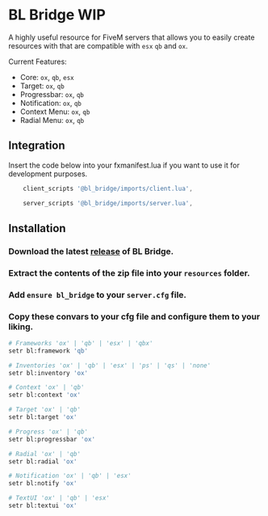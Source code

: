 
# BL Bridge WIP

A highly useful resource for FiveM servers that allows you to easily create resources with that are compatible with `esx` `qb` and `ox`.

Current Features:
- Core: `ox`, `qb`, `esx`
- Target: `ox`, `qb`
- Progressbar: `ox`, `qb`
- Notification: `ox`, `qb`
- Context Menu: `ox`, `qb`
- Radial Menu: `ox`, `qb`

<ResourceLinks repo="https://github.com/Byte-Labs-Project/bl_bridge" />

## Integration
Insert the code below into your fxmanifest.lua if you want to use it for development purposes.
```lua
    client_scripts '@bl_bridge/imports/client.lua',

    server_scripts '@bl_bridge/imports/server.lua',
```

## Installation

<Steps>

### Download the latest [release](https://github.com/Byte-Labs-Project/bl_bridge/releases) of BL Bridge.

### Extract the contents of the zip file into your `resources` folder.

### Add `ensure bl_bridge` to your `server.cfg` file.

### Copy these convars to your cfg file and configure them to your liking.
```bash
# Frameworks 'ox' | 'qb' | 'esx' | 'qbx'
setr bl:framework 'qb' 

# Inventories 'ox' | 'qb' | 'esx' | 'ps' | 'qs' | 'none'
setr bl:inventory 'ox'

# Context 'ox' | 'qb'
setr bl:context 'ox'

# Target 'ox' | 'qb'
setr bl:target 'ox'

# Progress 'ox' | 'qb'
setr bl:progressbar 'ox'

# Radial 'ox' | 'qb'
setr bl:radial 'ox'

# Notification 'ox' | 'qb' | 'esx'
setr bl:notify 'ox'

# TextUI 'ox' | 'qb' | 'esx'
setr bl:textui 'ox'
```

</Steps>